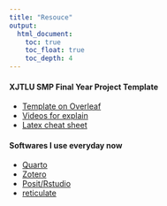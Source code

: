 ```yaml
---
title: "Resouce"
output:
  html_document:
    toc: true
    toc_float: true
    toc_depth: 4
---
```


#### XJTLU SMP Final Year Project Template

+ [Template on Overleaf](https://www.overleaf.com/latex/templates/xjtlu-fyp-template/vhppwxxmmfms)
+ [Videos for explain](https://www.bilibili.com/video/BV1hm421M7oe/?share_source=copy_web&vd_source=faa860ec5030a879e6844fa9468107ba)
+ [Latex cheat sheet](https://www.overleaf.com/gallery/tagged/cheat-sheet)

#### Softwares I use everyday now

+ [Quarto](https://quarto.org/)
+ [Zotero](https://www.zotero.org/)
+ [Posit/Rstudio](https://posit.co/)
+ [reticulate](https://rstudio.github.io/reticulate/)
